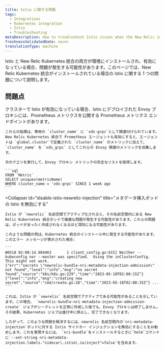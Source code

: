```yaml
---
title: Istio に関する問題
tags:
  - Integrations
  - Kubernetes integration
  - Istio
  - Troubleshooting
metaDescription: How to troubleshoot Istio issues when the New Relic integration is also installed.
freshnessValidatedDate: never
translationType: machine
---
```


Istio と New Relic Kubernetes 統合の両方が環境にインストールされ、有効になっている場合、問題が発生する可能性があります。このページでは、New Relic Kubernetes 統合がインストールされている場合の Istio に関する 1 つの問題について説明します。

## 問題点

<CollapserGroup>
  <Collapser
    id="istio-cluster-metrics"
    title="Istio クラスターの xds_grpc メトリック"
  >
    クラスターで Istio が有効になっている場合、Istio にデプロイされた Envoy プロキシには、Prometheus メトリクスを公開する Prometheus メトリクス エンドポイントがあります。

    これらの指標は、専用の `cluster_name` に `xds-grpc`として関連付けられています。New Relic Kubernetes 統合で Prometheus エージェントも有効にすると、エージェントは `global.cluster`で定義された `cluster_name` のメトリックに加えて、 `cluster_name` を `xds_grpc` としてこれらの Envoy 関連のメトリックを収集します。

    次のクエリを実行して、Envoy プロキシ メトリックの完全なリストを取得します。

    ```sql
    FROM `Metric`
    SELECT uniques(metricName)
    WHERE cluster_name = 'xds-grpc' SINCE 1 week ago
    ```
  </Collapser>

  <Collapser
    id="disable-istio-newrelic-injection"
    title="メタデータ挿入ポッドの Istio を無効にする"
  >
    Istio が `newrelic` 名前空間でアクティブ化されると、その名前空間内にある New Relic Kubernetes 統合ポッドで複雑な問題が発生する可能性があります。これらの問題は、ポッドがまったく作成されなくなるほど深刻になる可能性があります。

    このような問題の例は、Kubernetes 統合のインストール中に発生する可能性があります。このエラー メッセージが表示された場合:

    ```
    W0518 02:00:14.984463       1 client_config.go:615] Neither --kubeconfig nor --master was specified.  Using the inClusterConfig.  This might not work.
    {"err":"secrets \"newrelic-bundle-nri-metadata-injection-admission\" not found","level":"info","msg":"no secret found","source":"k8s/k8s.go:229","time":"2023-05-18T02:00:15Z"} {"level":"info","msg":"creating new secret","source":"cmd/create.go:28","time":"2023-05-18T02:00:15Z"} ...
    ```

    これは、Istio が `newrelic` 名前空間でアクティブである可能性があることを示しています。この場合、 `newrelic-bundle-nri-metadata-injection-admission-create` ジョブがシークレットを正常に作成した後でも、Envoy プロキシは終了しません。その結果、Kubernetes ジョブは進行中に停止し、完了できなくなります。

    したがって、このような問題を解決するには、newrelic 名前空間内の`nri-metadata-injection`ポッドに対する Istio サイドカー インジェクションを無効にすることをお勧めします。これを実現するには、 `nri-bundle`をインストールするときに`helm`コマンドに`--set-string nri-metadata-injection.labels."sidecar\.istio\.io/inject"=false`を含めます。
  </Collapser>
</CollapserGroup>